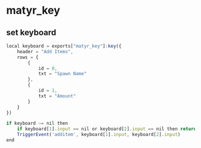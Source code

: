# matyr_key
## set keyboard

```js copy
local keyboard = exports["matyr_key"]:key({
    header = "Add Items", 
    rows = {
        {
            id = 0, 
            txt = "Spawn Name"
        },
        {
            id = 1, 
            txt = "Amount"
        }
    }
})

if keyboard ~= nil then
    if keyboard[1].input == nil or keyboard[2].input == nil then return end
    TriggerEvent('additem', keyboard[1].input, keyboard[2].input)
end
```